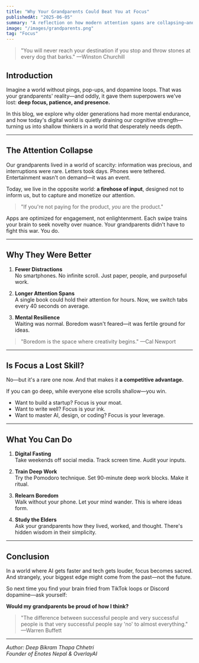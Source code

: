 ```yaml
---
title: "Why Your Grandparents Could Beat You at Focus"
publishedAt: "2025-06-05"
summary: "A reflection on how modern attention spans are collapsing—and what we can learn from the past to reclaim focus in the age of infinite scroll."
image: "/images/grandparents.png"
tag: "Focus"
---
```


<SmartImage 
  src="/images/grandparents.png" 
  alt="Grandparents and focus" 
  aspectRatio="16/9" 
  radius="l" 
  sizes="(max-width: 960px) 100vw, 960px"
  marginBottom="24"
/>

> "You will never reach your destination if you stop and throw stones at every dog that barks." —Winston Churchill

## Introduction

Imagine a world without pings, pop-ups, and dopamine loops. That was your grandparents' reality—and oddly, it gave them superpowers we've lost: **deep focus, patience, and presence.**

In this blog, we explore why older generations had more mental endurance, and how today's digital world is quietly draining our cognitive strength—turning us into shallow thinkers in a world that desperately needs depth.

---

## The Attention Collapse

Our grandparents lived in a world of scarcity: information was precious, and interruptions were rare. Letters took days. Phones were tethered. Entertainment wasn't on demand—it was an event.

Today, we live in the opposite world: **a firehose of input**, designed not to inform us, but to capture and monetize our attention.

> "If you're not paying for the product, *you* are the product."

Apps are optimized for engagement, not enlightenment. Each swipe trains your brain to seek novelty over nuance. Your grandparents didn't have to fight this war. You do.

---

## Why They Were Better

1. **Fewer Distractions**  
   No smartphones. No infinite scroll. Just paper, people, and purposeful work.

2. **Longer Attention Spans**  
   A single book could hold their attention for hours. Now, we switch tabs every 40 seconds on average.

3. **Mental Resilience**  
   Waiting was normal. Boredom wasn't feared—it was fertile ground for ideas.

> "Boredom is the space where creativity begins." —Cal Newport

---

## Is Focus a Lost Skill?

No—but it's a rare one now. And that makes it **a competitive advantage.**

If you can go deep, while everyone else scrolls shallow—you win.

- Want to build a startup? Focus is your moat.
- Want to write well? Focus is your ink.
- Want to master AI, design, or coding? Focus is your leverage.

---

## What You Can Do

1. **Digital Fasting**  
   Take weekends off social media. Track screen time. Audit your inputs.

2. **Train Deep Work**  
   Try the Pomodoro technique. Set 90-minute deep work blocks. Make it ritual.

3. **Relearn Boredom**  
   Walk without your phone. Let your mind wander. This is where ideas form.

4. **Study the Elders**  
   Ask your grandparents how they lived, worked, and thought. There's hidden wisdom in their simplicity.

---

## Conclusion

In a world where AI gets faster and tech gets louder, focus becomes sacred. And strangely, your biggest edge might come from the past—not the future.

So next time you find your brain fried from TikTok loops or Discord dopamine—ask yourself:

**Would my grandparents be proud of how I think?**

> "The difference between successful people and very successful people is that very successful people say 'no' to almost everything." —Warren Buffett

---

*Author: Deep Bikram Thapa Chhetri*  
*Founder of Enotes Nepal & OverlayAI*
